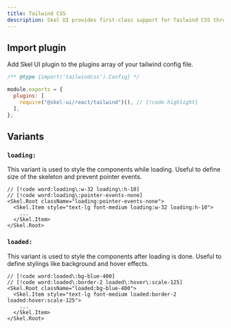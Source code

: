 ```yaml
---
title: Tailwind CSS
description: Skel UI provides first-class support for Tailwind CSS through a custom plugin.
---
```


## Import plugin

Add Skel UI plugin to the plugins array of your tailwind config file.

```js title="tailwind.config.js"
/** @type {import('tailwindcss').Config} */

module.exports = {
  plugins: [
    require("@skel-ui/react/tailwind")(), // [!code highlight]
  ],
};
```

## Variants

### `loading:`

This variant is used to style the components while loading. Useful to define size of the skeleton and prevent pointer events.

```tsx
// [!code word:loading\:w-32 loading\:h-10]
// [!code word:loading\:pointer-events-none]
<Skel.Root className="loading:pointer-events-none">
  <Skel.Item style="text-lg font-medium loading:w-32 loading:h-10">
    ...
  </Skel.Item>
</Skel.Root>
```

### `loaded:`

This variant is used to style the components after loading is done. Useful to define stylings like background and hover effects.

```tsx
// [!code word:loaded\:bg-blue-400]
// [!code word:loaded\:border-2 loaded\:hover\:scale-125]
<Skel.Root className="loaded:bg-blue-400">
  <Skel.Item style="text-lg font-medium loaded:border-2 loaded:hover:scale-125">
    ...
  </Skel.Item>
</Skel.Root>
```
